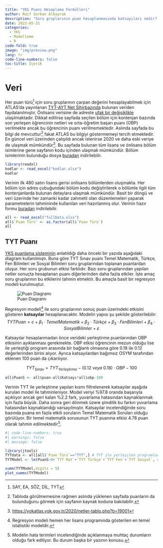 ```yaml
---
title: "YKS Puanı Hesaplama Formülleri"
author: Raif Serkan Albayrak
description: "Soru gruplarının puan hesaplanmasında katsayıları nedir? YKS çoğunlukla sıralamalaarla ilgili olsa da analizlerin bir noktasında puanlarla ilgili bilgiye başvurulabiliyor. Örneğin bir bölüme yerleşen ortalama öğrenci bilgisi ATLAS'da netler üzerinden veriliyor. Bu bilgi bölüme yerleşen öğrencilerin sıralama dağılımlarının belirlenmesinde, farklı kontenjan (indirim) tiplerinden öğrenci alan bölümlere yerleşen ortalama öğrencinin belirlenmesinde ve bu sayede de bölüm bazında üniversite sıralamasında kullanılıyor."
date: 2022-05-31
categories:
  - YKS
  - Modelleme
  - R
code-fold: true
image: "img/preview.png"
lang: tr
code-line-numbers: false
toc-title: İçerik
---
```


# Veri

Her puan türü[^1] için soru gruplarının çarpan değerini hesaplayabilmek için ATLAS'da yayınlanan [TYT-AYT Net Sihirbazında](https://yokatlas.yok.gov.tr/netler-tablo.php?b=19001) bulunan veriden faydalanılmıştır. Önlisans verisine de adreste [ufak bir değişiklikle](https://yokatlas.yok.gov.tr/netler-onlisans-tablo.php?b=30001) ulaşılmaktadır. Dikkat edilirse sayfada seçilen bölüm için kontenjan bazında son yerleşen öğrencinin netleri ve orta-öğretim başarı puanı (OBP) verilmekte ancak bu öğrencinin puanı verilmemektedir. Aslında sayfada bu bilgi de mevcuttur[^2] fakat ATLAS bu bilgiyi göstermemeyi tercih etmektedir. En güncel veri üzerinden çalışıldı ancak istenirse 2020 ve daha eski veriye de ulaşmak mümkündür[^3]. Bu sayfada bulunan tüm lisans ve önlisans bölüm isimlerine gene sayfanın kodu içinden ulaşmak mümkündür. Bölüm isimlerinin bulunduğu dosya [buradan](https://github.com/SerkanAlbayrak/d3/raw/master/content/posts/05_2022_yks_puan%20hesaplama/kodlar.xlsx) indirilebilir.

```r
library(readxl)
kodlar <- read_excel("kodlar.xlsx")
kodlar
```
Verinin ilk 480 satırı lisans gerisi onlisans bölümlerden oluşmakta. Her bölüm için adres çubuğundaki bölüm kodu değiştirilerek o bölümle ilgili tüm kontenjanlarda bulunan detaylara ulaşmak mümkündür. Basit bir döngü ve veri üzerinde her zamanki kadar zahmetli olan düzenlemeleri yaparak parametrelerin tahmininde kullanılan veri hazırlanmış olur. Verinin hazır formu [buradan](https://github.com/SerkanAlbayrak/d3/raw/master/content/posts/05_2022_yks_puan%20hesaplama/fullData.xlsx) indirilebilir.

```r
all <- read_excel("fullData.xlsx")
all$`Puan Türü` <- as.factor(all$`Puan Türü`)
all
```


## TYT Puanı

[YKS puanlama sisteminin](../05_2022_yks_puan_diagram/yks_puan_diagram.html) anlatıldığı daha önceki bir yazıda aşağıdaki diagram kullanılmıştı. Buna göre TYT Sınav puanı Temel Matematik, Türkçe, Fen Bilimleri ve Sosyal Bilimleri soru gruplarından toplanan puanlardan oluşur. Her soru grubunun etkisi farklıdır. Bazı soru gruplarından yapılan netler sonuçta hesaplanan puanı diğerlerinden daha fazla etkiler. İşte amaç soru gruplarının bu etkilerini tahmin etmektir. Bu amaçla basit bir regresyon modeli kurulmuştur. 

![Puan Diagramı](puandiagram.png){#fig-puandiagram}

Regresyon modeli[^4] ile soru gruplarının sonuç puan üzerindeki etkisini gösteren **katsayılar** hesaplanacaktır. Modelin yapısı şu şekilde gösterilebilir:
$$
TYTPuan=c+\beta_1 \cdot TemelMatematik+\beta_2 \cdot Türkçe+\beta_3 \cdot FenBilimleri+\beta_4 \cdot SosyalBilimler+\varepsilon
$$

Katsayılar hesaplanmadan önce verideki yerleştirme puanlarından OBP etkisinin ayıklanması gerekmekte. OBP etkisi öğrencinin mezun olduğu lise ile yerleştiği program arasında bir bağlantı olmasına göre 0.18 ile 0.12 değerlerinden birini alıyor. Ayrıca katsayılardan bağımsız OSYM tarafından eklenen 100 puan da çıkarılıyor.

$$
TYT_{Sınav} = TYT_{Yerleştirme}-(0.12\: veya\: 0.18)\cdot OBP-100
$$

```r
all$PuanS <- all$puan-all$Katsayı*all$obp-100
```

Verinin TYT ile yerleştirme yapılan kısmı filtrelenerek katsayılar aşağıda kurulan model ile tahminleniyor. Model veriyi %97.8 oranda başarıyla açıklıyor ancak geri kalan %2.2 fark, yuvarlama hatasından kaynaklanmak için fazla büyük. Daha sonra geri dönmek üzere şimdilik bu farkın yuvarlama hatasından kaynaklandığı varsayılmıştır. Katsayılar incelendiğinde soru bazında puana en fazla etkili soruların Temel Matematik Soruları olduğu görülüyor. Bir temel matematik sorusunun TYT puanına etkisi 4.78 puan olarak tahmin edilmektedir[^5].


```r
#| code-line-numbers: true
#| warnings: false
#| message: false

library(jtools)
TYTdata <- all[all$`Puan Türü`=="TYT",] # TYT ile yerleşilen programlar
TYTModel <- lm(PuanS~0+`TYT Mat`+`TYT Türkçe`+`TYT Fen`+`TYT Sosyal`, data=TYTdata)

summ(TYTModel,digits = 5)
plot_summs(TYTModel)
```



[^1]:SAY, EA, SÖZ, DİL, TYT
[^2]:Tabloda görülmemesine rağmen aslında yüklenen sayfada puanların da bulunduğunu görmek için sayfanın kaynak koduna bakılabilir.
[^3]:<https://yokatlas.yok.gov.tr/2020/netler-tablo.php?b=19001>
[^4]:Regresyon modeli hemen her lisans programında gösterilen en temel istatistiki modeldir.
[^5]:Modelin hata terimleri incelendiğinde açıklanmaya muhtaç durumların olduğu fark ediliyor. Bu durum başka bir yazının konusu.
